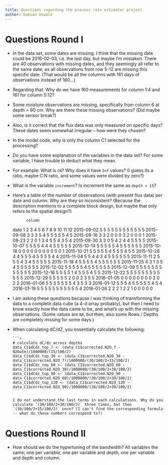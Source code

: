 ```yaml
---
title: Questions regarding the process rate estimator project
author: Damian Oswald
---
```


# Questions Round I

- In the data set, some dates are missing. I think that the missing date could be 2016-02-03, i.e. the last day, but maybe I'm mistaken. There are 40 observations with missing dates, and they seemingly all refer to the same date; as all observations from row 5-12 are missing this specific date. (That would be all the columns with 161 days of observations instead of 160...)
- Regarding that: Why do we have 160 measurements for column 1:4 and 161 for column 5:12?
- Some moisture observations are missing, specifically from column 6 at depth = 90 cm. Why are there these missing observations? (Did maybe some sensor break?)
- Also, is it correct that the flux data was only measured on specific days? These dates seem somewhat irregular -- how were they chosen?
- In the model code, why is only the column C1 selected for the processing?
- Do you have some explanation of the variables in the data set? For some variable, I have trouble to deduct what they mean.
- For example: What is `CN`? Why does it have `Inf` values? (I guess its a ratio, maybe C:N ratio, and some values were divided by zero?)
- What is the variable `increment`? Is increment the same as `depth < 15`?
- Here's a table of the number of observations (with present flux data) per date and column. Why are they so inconsistent? (Because the description mentions to a complete block design, but maybe that only refers to the spatial design?)

            column
date         1 2 3 4 5 6 7 8 9 10 11 12
  2015-09-02 5 5 5 5 5 5 5 5 5  5  5  5
  2015-09-08 3 3 3 5 4 5 5 5 5  5  4  5
  2015-09-16 3 3 2 0 0 0 3 2 0  0  0  1
  2015-09-23 2 2 0 1 3 4 5 5 4  3  5  4
  2015-09-30 3 3 0 5 4 2 4 4 5  5  5  5
  2015-10-07 5 5 5 5 4 4 4 5 5  5  5  5
  2015-10-14 5 5 5 5 5 4 5 5 5  5  5  5
  2015-10-18 0 0 0 0 0 0 0 0 0  0  0  1
  2015-10-21 5 5 5 5 5 4 5 5 5  4  5  5
  2015-10-28 4 4 5 5 5 4 5 5 5  5  4  4
  2015-11-04 5 5 4 4 3 4 5 5 5  5  5  5
  2015-11-11 2 5 5 5 4 3 4 5 5  5  5  5
  2015-11-18 4 5 5 5 5 4 5 5 5  5  5  5
  2015-11-25 4 3 1 3 5 4 5 5 5  5  5  5
  2015-12-02 5 5 5 5 5 4 5 5 5  5  5  5
  2015-12-09 5 5 5 5 5 5 5 5 5  5  5  5
  2015-12-16 5 5 5 5 1 4 5 5 5  4  5  5
  2015-12-22 5 5 5 5 5 5 5 5 5  5  5  5
  2015-12-29 5 5 5 5 5 2 0 0 2  3  5  5
  2016-01-05 0 0 0 0 0 0 0 0 2  0  2  2
  2016-01-06 5 5 5 5 5 5 5 4 3  5  3  3
  2016-01-12 5 5 5 4 5 5 5 5 5  4  5  4
  2016-01-19 5 5 5 5 5 5 5 5 5  5  5  4
  2016-01-26 2 2 2 1 2 2 1 0 0  0  0  0
  
- I am asking these questions because I was thinking of transforming the data to a complete data cube (a 4-d array probably), but then I need to know exactly how the data came to be, and what's up with the missing observations. (Some values are `NA`, but then, also some Rows / Depths are completely missing for some days.)
- When calculating dC/dZ, you essentially calculate the following:

      ```r
      # calculate dC/dz across depths
      data_C1$dCdz_top_7 <- (data_C1$corrected.N2O_7 - N2Oatm)/1000000/(15/100/2)
      data_C1$dCdz_top_30 <- (data_C1$corrected.N2O_30 - data_C1$corrected.N2O_7)/1000000/(30/100/2+15/100/2)
      data_C1$dCdz_top_60 <- (data_C1$corrected.N2O_60 - data_C1$corrected.N2O_30)/1000000/(30/100/2+30/100/2)
      data_C1$dCdz_top_90 <- (data_C1$corrected.N2O_90 - data_C1$corrected.N2O_60)/1000000/(30/100/2+30/100/2)
      data_C1$dCdz_top_120 <- (data_C1$corrected.N2O_120 - data_C1$corrected.N2O_90)/1000000/(30/100/2+30/100/2)
      ```
      
      I do not understand the last terms in each calculations. Why do you calculate `(30/100/2+30/100/2)` three times, but then `(30/100/2+15/100/2)` once? (I can't find the corresponding formula -- what do these numbers correspond to?)

# Questions Round II

- How should we do the hypertuning of the bandwidth? All variables the same; one per variable, one per variable and depth, one per variable and depth and column.

